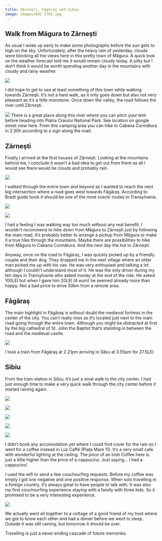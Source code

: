 ```yaml
---
title: Zărneşti, Făgăraş and Sibiu
image: images/DSC_5765.jpg
---
```


## Walk from Măgura to Zărneşti
As usual I woke up early to make some photographs before the sun gets to high on the sky. Unfortunately, after the heavy rain of yesterday, clouds were blocking all the views here in this pretty town of Măgura. A quick look on the weather forecast told me it would remain cloudy today. A pitty but I don’t think it would be worth spending another day in the mountains with cloudy and rainy weather.


<Image
    src='images/DSC_5727.jpg'
    caption='The orange is where I slept last night. A recently built guest house in Magura.'
/>

I did hope to get to see at least something of this town while walking towards Zărneşti. It’s not a hard walk, as it only goes down but also not very pleasant as it’s a little monotone. Once down the valley, the road follows the river until Zărneşti.


<Image
    src='images/DSC_5734.jpg'
/>
There is a great place along this river where you can pitch your tent before heading into Piatra Craiului National Park. See location on google street view here. From this camping area you can hike to Cabana Curmătura in 2.30h according to a sign along the road.

## Zărneşti

Finally I arrived at the first houses of Zărnești. Looking at the mountains behind me, I conclude it wasn’t a bad idea to get out from there as all I would see there would be clouds and probably rain.

<Image
    src='images/DSC_5761.jpg'
    caption='The road in Zărnești.'
/>

I walked through the entire town and beyond as I wanted to reach the next big intersection where a road goes west towards Făgăraş. According to Bradt guide book it should be one of the most scenic routes in Transylvania.

<Image
    src='images/DSC_5757.jpg'
    caption='Horse carriage in Zărnești'
/>

<Image
    src='images/DSC_5765.jpg'
    caption='A train near Zărnești with the mountains of Piatra Craiului National Park in the background.'
/>

I had a feeling I was walking way too much without any real benefit. I wouldn’t recommend to hike down from Măgura to Zărnești just by following the main road. It’s probably better to arrange a pickup from Măgura or make it a true hike through the mountains.  Maybe there are possibilities to hike from Măgura to Cabana Curmătura. And the next day the hut to Zărnești.

Anyway, once on the road to Făgăraş, I was quickly picked up by a friendly couple and their dog. They dropped me in the next village where an older man picked me up with his van. He was very enthusiast and talking a lot although I couldn’t understand most of it. He was the only driver during my ten days in Transylvania who asked money at the end of the ride. He asked 100LEI but when I gave him 20LEI  (4 euro) he seemed already more than happy. Not a bad price to drive 50km from a remote area.

## Făgăraş

The main highlight in Făgăraş is without doubt the medieval fortress in the center of the city. You can’t really miss as it’s located just next to the main road going through the entire  town. Although you might be distracted at first by the big cathedral of St. John the Baptist that’s standing in between the road and the medieval castle.

<Image
    src='images/DSC_5775.jpg'
    caption='The medieval castle in Făgăraş.'
/>

I took a train from Făgăraş at 2.21pm arriving in Sibiu at 3.55pm for 27.5LEI.

## Sibiu

From the train station in Sibiu, it’s just a smal walk to the city center.  I had just enough time to make a very quick walk through the city center before it started raining again.

<Image
    src='images/DSC_5796.jpg'
    caption='Sibiu'
/>

<Image
    src='images/DSC_5801.jpg'
    caption='The ‘Bridge of Lies’ in Sibiu.'
/>

<Image
    src='images/DSC_5799.jpg'
/>
 
<Image
    src='images/DSC_5804.jpg'
    portrait
/>


<Image
    src='images/DSC_5806.jpg'
    portrait
/>

I didn’t book any accomodation yet where I could find cover for the rain so I went for a coffee instead in Luz Caffé (Piața Mare 11). It’s a very small cafe with wonderful lighting at  the ceiling. The price of an Irish Coffee here is just a little higher than the price of a cappucino. Just saying… I had a cappucino!

I used the wifi to send a few couchsurfing requests.  Before my coffee was empty I got one negative and one positive response. When solo travelling in a foreign country, it’s always great to have people to talk with. It was also my first couchsurfing experience staying with a family with three kids.  So it promised to be a very interesting experience.

<Image
    src='images/DSC_5901.jpg'
/>


We actually went all together to a cottage of a good friend of my host where we got to know each other and had a dinner before we went to sleep. Outside it was still raining, but tomorrow it should be over.

Travelling is just a never ending cascade of future memories.